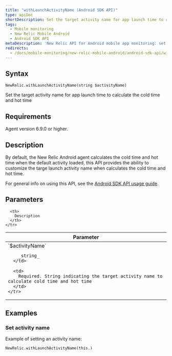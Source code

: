```yaml
---
title: "withLaunchActivityName (Android SDK API)"
type: apiDoc
shortDescription: Set the target activity name for app launch time to calculate the cold time and hot time
tags:
  - Mobile monitoring
  - New Relic Mobile Android
  - Android SDK API
metaDescription: 'New Relic API for Android mobile app monitoring: set target activity name.'
redirects:
  - /docs/mobile-monitoring/new-relic-mobile-android/android-sdk-api/withlaunchnameactivity-android-agent-api
---
```


## Syntax

```
NewRelic.withLaunchActivityName(string $activityName)
```

Set the target activity name for app launch time to calculate the cold time and hot time

## Requirements

Agent version 6.9.0 or higher.

## Description

By default, the New Relic Android agent calculates the cold time and hot time when the default activity loaded, this API provides the ability to customize the targe launch activity name when calculates the cold time and hot time.

For general info on using this API, see the [Android SDK API usage guide](/docs/mobile-monitoring/new-relic-mobile-android/install-configure/work-android-sdk-api).

## Parameters

<table>
  <thead>
    <tr>
      <th width="25%">
        Parameter
      </th>

      <th>
        Description
      </th>
    </tr>
  </thead>

  <tbody>
    <tr>
      <td>
        `$activityName`

        _string_
      </td>

      <td>
        Required. String indicating the target activity name to calculate cold time and hot time
      </td>
    </tr>
  </tbody>
</table>

## Examples

### Set activity name

Example of setting an activity name:

```
NewRelic.withLaunchActivityName(this.)
```
